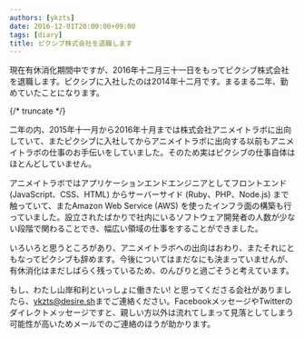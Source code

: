 ```yaml
---
authors: [ykzts]
date: 2016-12-01T20:00:00+09:00
tags: [diary]
title: ピクシブ株式会社を退職します
---
```


現在有休消化期間中ですが、2016年十二月三十一日をもってピクシブ株式会社を退職します。ピクシブに入社したのは2014年十二月です。まるまる二年、勤めていたことになります。

{/* truncate */}

二年の内、2015年十一月から2016年十月までは株式会社アニメイトラボに出向していて、またピクシブに入社してからアニメイトラボに出向する以前もアニメイトラボの仕事のお手伝いをしていました。そのため実はピクシブの仕事自体はほとんどしていません。

アニメイトラボではアプリケーションエンドエンジニアとしてフロントエンド (JavaScript、CSS、HTML) からサーバーサイド (Ruby、PHP、Node.js) まで触っていて、またAmazon Web Service (AWS) を使ったインフラ面の構築も行っていました。設立されたばかりで社内にいるソフトウェア開発者の人数が少ない段階で関わることでき、幅広い領域の仕事をすることができました。

いろいろと思うところがあり、アニメイトラボへの出向はおわり、またそれにともなってピクシブも辞めます。今後についてはまだなにも決まっていませんが、有休消化はまだしばらく残っているため、のんびりと過ごそうと考えています。

もし、わたし山岸和利といっしょに働きたい! と思ってくださる会社がありましたら、[ykzts@desire.sh](mailto:ykzts@desire.sh)までご連絡ください。FacebookメッセージやTwitterのダイレクトメッセージですと、親しい方以外は流れてしまって見落としてしまう可能性が高いためメールでのご連絡のほうが助かります。
